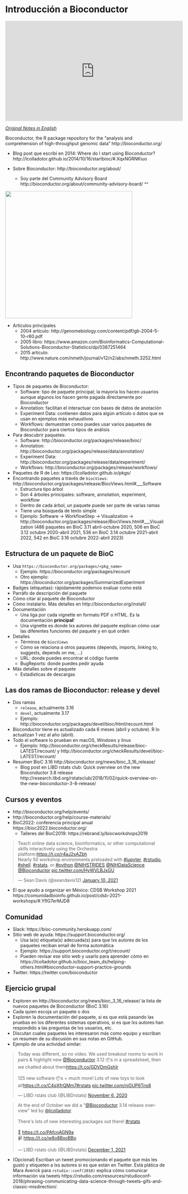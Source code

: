 # Introducción a Bioconductor

<iframe width="560" height="315" src="https://www.youtube.com/embed/c0Ch_sXiGDQ" frameborder="0" allow="accelerometer; autoplay; clipboard-write; encrypted-media; gyroscope; picture-in-picture" allowfullscreen></iframe>

[_Original Notes in English_](https://docs.google.com/document/d/1VZ4dOesHjbWhrvSIXO8Ne1Qk4ZdGEhAySNviZOHPqjI/edit?usp=sharing)

Bioconductor, the R package repository for the “analysis and comprehension of high-throughput genomic data” http://bioconductor.org/

* Blog post que escribí en 2014: Where do I start using Bioconductor? http://lcolladotor.github.io/2014/10/16/startbioc/#.XqxNGRNKiuo

* Sobre Bioconductor: http://bioconductor.org/about/
    - Soy parte del Community Advisory Board http://bioconductor.org/about/community-advisory-board/ ^^
    
<img src="http://bioconductor.org/images/cab/cab.png" width="400px" />

* Artículos principales
    - 2004 artículo: http://genomebiology.com/content/pdf/gb-2004-5-10-r80.pdf
    - 2005 libro: https://www.amazon.com/Bioinformatics-Computational-Solutions-Bioconductor-Statistics/dp/0387251464
    - 2015 artículo: http://www.nature.com/nmeth/journal/v12/n2/abs/nmeth.3252.html

## Encontrando paquetes de Bioconductor

* Tipos de paquetes de Bioconductor:
    - Software: tipo de paquete principal; la mayoría los hacen usuarios aunque algunos los hacen gente pagada directamente por Bioconductor
    - Annotation: facilitan el interactuar con bases de datos de anotación
    - Experiment Data: contienen datos para algún artículo o datos que se usan en ejemplos más exhaustivos
    - Workflows: demuestran como puedes usar varios paquetes de Bioconductor para ciertos tipos de análisis
* Para descubrir paquetes:
     - Software: http://bioconductor.org/packages/release/bioc/
     - Annotation: http://bioconductor.org/packages/release/data/annotation/
     - Experiment Data: http://bioconductor.org/packages/release/data/experiment/
     - Workflows: http://bioconductor.org/packages/release/workflows/
* Paquetes de R de Leo: https://lcolladotor.github.io/pkgs/
* Encontrando paquetes a través de `biocViews`: http://bioconductor.org/packages/release/BiocViews.html#___Software
    - Estructura tipo árbol
    - Son 4 árboles principales: software, annotation, experiment, workflow
    - Dentro de cada árbol, un paquete puede ser parte de varias ramas
    - Tiene una búsqueda de texto simple
    - Ejemplo: Software → WorkflowStep → Visualization → http://bioconductor.org/packages/release/BiocViews.html#___Visualization (486 paquetes en BioC 3.11 abril-octubre 2020, 506 en BioC 3.12 octubre 2020-abril 2021, 536 en BioC 3.14 octubre 2021-abril 2022, 542 en BioC 3.16 octubre 2022-abril 2023)


## Estructura de un paquete de BioC

* Usa `https://bioconductor.org/packages/<pkg_name>`
    - Ejemplo: https://bioconductor.org/packages/recount
    - Otro ejemplo: https://bioconductor.org/packages/SummarizedExperiment
* Badges (etiquetas): rápidamente podemos evaluar como está
* Parráfo de descripción del paquete
* Cómo citar al paquete de Bioconductor
* Cómo instalarlo. Más detalles en http://bioconductor.org/install/
* Documentación
    - Una líga por cada vignette en formato PDF o HTML. Es la documentación **principal**!
    - Una vignette es donde lxs autores del paquete explican cómo usar las diferentes funciones del paquete y en qué orden
* Detalles
    - Términos de `biocViews`
    - Cómo se relaciona a otros paquetes (depends, imports, linking to, suggests, depends on me, ...)
    - URL: donde puedes encontrar el código fuente
    - BugReports: donde puedes pedir ayuda
* Más detalles sobre el paquete
    - Estadísticas de descargas

## Las dos ramas de Bioconductor: release y devel

* Dos ramas
    - `release`, actualmente 3.16
    - `devel`, actualmente 3.17
    - Ejemplo: http://bioconductor.org/packages/devel/bioc/html/recount.html
* Bioconductor tiene es actualizado cada 6 meses (abril y octubre). R lo actualizan 1 vez al año (abril).
* Todo el software lo prueban en macOS, Windows y linux
    - Ejemplo: http://bioconductor.org/checkResults/release/bioc-LATEST/recount/ y http://bioconductor.org/checkResults/devel/bioc-LATEST/recount/
* Resumen BioC 3.16 http://bioconductor.org/news/bioc_3_16_release/
    - Blog post en LIBD rstats club: Quick overview on the new Bioconductor 3.8 release http://research.libd.org/rstatsclub/2018/11/02/quick-overview-on-the-new-bioconductor-3-8-release/


## Cursos y eventos

* http://bioconductor.org/help/events/
* http://bioconductor.org/help/course-materials/
* BioC2022: conferencia principal anual https://bioc2022.bioconductor.org/
    - Talleres del BioC2019: https://rebrand.ly/biocworkshops2019

<blockquote class="twitter-tweet"><p lang="en" dir="ltr">Teach online data science, bioinformatics, or other computational skills interactively using the Orchestra platform:<a href="https://t.co/r4aJ2xAZbh">https://t.co/r4aJ2xAZbh</a> <br>Nearly 50 workshop environments preloaded with <a href="https://twitter.com/hashtag/jupyter?src=hash&amp;ref_src=twsrc%5Etfw">#jupyter</a>, <a href="https://twitter.com/hashtag/rstudio?src=hash&amp;ref_src=twsrc%5Etfw">#rstudio</a>, <a href="https://twitter.com/hashtag/shell?src=hash&amp;ref_src=twsrc%5Etfw">#shell</a>. <a href="https://twitter.com/hashtag/rstats?src=hash&amp;ref_src=twsrc%5Etfw">#rstats</a>, or <a href="https://twitter.com/hashtag/python?src=hash&amp;ref_src=twsrc%5Etfw">#python</a>.<a href="https://twitter.com/NIHSTRIDES?ref_src=twsrc%5Etfw">@NIHSTRIDES</a> <a href="https://twitter.com/NIHDataScience?ref_src=twsrc%5Etfw">@NIHDataScience</a> <a href="https://twitter.com/Bioconductor?ref_src=twsrc%5Etfw">@Bioconductor</a> <a href="https://t.co/HyWVLBJxGU">pic.twitter.com/HyWVLBJxGU</a></p>&mdash; Sean Davis (@seandavis12) <a href="https://twitter.com/seandavis12/status/1348291911090626560?ref_src=twsrc%5Etfw">January 10, 2021</a></blockquote> <script async src="https://platform.twitter.com/widgets.js" charset="utf-8"></script>

* El que ayudo a organizar en México: CDSB Workshop 2021 https://comunidadbioinfo.github.io/post/cdsb-2021-workshops/#.YflG7erMJD8



## Comunidad

* Slack: https://bioc-community.herokuapp.com/
* Sitio web de ayuda: https://support.bioconductor.org/
    - Usa la(s) etiqueta(s) adecuada(s) para que lxs autores de los paquetes reciban email de forma automática
    - Ejemplo: https://support.bioconductor.org/t/recount/
    - Pueden revisar ese sitio web y usarlo para aprender cómo en https://lcolladotor.github.io/bioc_team_ds/helping-others.html#bioconductor-support-practice-grounds
* Twitter: https://twitter.com/bioconductor
  
  
## Ejercicio grupal

* Exploren en http://bioconductor.org/news/bioc_3_16_release/ la lista de nuevos paquetes de Bioconductor (BioC 3.16)
* Cada quien escoja un paquete o dos
* Exploren la documentación del paquete, si es que está pasando las pruebas en los diferentes sistemas operativos, si es que lxs autores han respondido a las preguntas de lxs usuarixs, etc.
* Discutan cuales paquetes les interesaron más como equipo y escriban un resumen de su discusión en sus notas en GitHub.
* Ejemplo de una actividad similar:

<blockquote class="twitter-tweet"><p lang="en" dir="ltr">Today was different, so no video. We used breakout rooms to work in pairs &amp; highlight new <a href="https://twitter.com/Bioconductor?ref_src=twsrc%5Etfw">@Bioconductor</a> 3.12 📦s in a spreadsheet, then we chatted about them<a href="https://t.co/GDVDmGshIr">https://t.co/GDVDmGshIr</a><br><br>125 new software 📦s + much more! Lots of new toys to look at!<a href="https://t.co/C4qXfrQMm7">https://t.co/C4qXfrQMm7</a><a href="https://twitter.com/hashtag/rstats?src=hash&amp;ref_src=twsrc%5Etfw">#rstats</a> <a href="https://t.co/niGUP6Tns8">pic.twitter.com/niGUP6Tns8</a></p>&mdash; LIBD rstats club (@LIBDrstats) <a href="https://twitter.com/LIBDrstats/status/1324861604488503300?ref_src=twsrc%5Etfw">November 6, 2020</a></blockquote> <script async src="https://platform.twitter.com/widgets.js" charset="utf-8"></script>

<blockquote class="twitter-tweet"><p lang="en" dir="ltr">At the end of October we did a &quot;<a href="https://twitter.com/Bioconductor?ref_src=twsrc%5Etfw">@Bioconductor</a> 3.14 release overview&quot; led by <a href="https://twitter.com/lcolladotor?ref_src=twsrc%5Etfw">@lcolladotor</a><br><br>There&#39;s lots of new interesting packages out there! <a href="https://twitter.com/hashtag/rstats?src=hash&amp;ref_src=twsrc%5Etfw">#rstats</a><br><br>📔 <a href="https://t.co/PAfcnAGN9a">https://t.co/PAfcnAGN9a</a><br>📹 <a href="https://t.co/w8o8BxoBBo">https://t.co/w8o8BxoBBo</a></p>&mdash; LIBD rstats club (@LIBDrstats) <a href="https://twitter.com/LIBDrstats/status/1466104192682975232?ref_src=twsrc%5Etfw">December 1, 2021</a></blockquote> <script async src="https://platform.twitter.com/widgets.js" charset="utf-8"></script>

* (Opcional) Escriban un tweet promocionando el paquete que más les gustó y etiqueten a lxs autores si es que están en Twitter. Está plática de Mara Averick para `rstudio::conf(2018)` explica cómo comunicar información vía tweets https://rstudio.com/resources/rstudioconf-2018/phrasing-communicating-data-science-through-tweets-gifs-and-classic-misdirection/.

